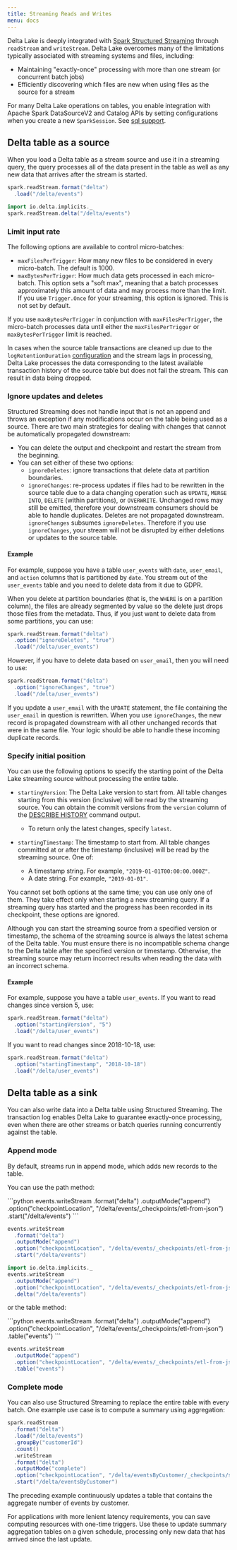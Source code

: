 ```yaml
---
title: Streaming Reads and Writes
menu: docs
---
```


Delta Lake is deeply integrated with [Spark Structured Streaming](https://spark.apache.org/docs/latest/structured-streaming-programming-guide.html) through `readStream` and `writeStream`. Delta Lake overcomes many of the limitations typically associated with streaming systems and files, including:

- Maintaining "exactly-once" processing with more than one stream (or concurrent batch jobs)
- Efficiently discovering which files are new when using files as the source for a stream

For many Delta Lake operations on tables, you enable integration with Apache Spark DataSourceV2 and Catalog APIs by setting configurations when you create a new `SparkSession`. See [sql support](https://delta.io/docs/spark/batch#sql-support).

<a id="stream-source"></a>

## Delta table as a source

When you load a Delta table as a stream source and use it in a streaming query, the query processes all of the data present in the table as well as any new data that arrives after the stream is started.

```scala
spark.readStream.format("delta")
  .load("/delta/events")

import io.delta.implicits._
spark.readStream.delta("/delta/events")
```

### Limit input rate

The following options are available to control micro-batches:

- `maxFilesPerTrigger`: How many new files to be considered in every micro-batch. The default is 1000.
- `maxBytesPerTrigger`: How much data gets processed in each micro-batch. This option sets a "soft max", meaning that a batch processes approximately this amount of data and may process more than the limit. If you use `Trigger.Once` for your streaming, this option is ignored. This is not set by default.

If you use `maxBytesPerTrigger` in conjunction with `maxFilesPerTrigger`, the micro-batch processes data until either the `maxFilesPerTrigger` or `maxBytesPerTrigger` limit is reached.

In cases when the source table transactions are cleaned up due to the `logRetentionDuration` [configuration](https://delta.io/docs/spark/batch#data-retention) and the stream lags in processing, Delta Lake processes the data corresponding to the latest available transaction history of the source table but does not fail the stream. This can result in data being dropped.

### Ignore updates and deletes

Structured Streaming does not handle input that is not an append and throws an exception if any modifications occur on the table being used as a source. There are two main strategies for dealing with changes that cannot be automatically propagated downstream:

- You can delete the output and checkpoint and restart the stream from the beginning.
- You can set either of these two options:
  - `ignoreDeletes`: ignore transactions that delete data at partition boundaries.
  - `ignoreChanges`: re-process updates if files had to be rewritten in the source table due to a data changing operation such as `UPDATE`, `MERGE INTO`, `DELETE` (within partitions), or `OVERWRITE`. Unchanged rows may still be emitted, therefore your downstream consumers should be able to handle duplicates. Deletes are not propagated downstream. `ignoreChanges` subsumes `ignoreDeletes`. Therefore if you use `ignoreChanges`, your stream will not be disrupted by either deletions or updates to the source table.

#### Example

For example, suppose you have a table `user_events` with `date`, `user_email`, and `action` columns that is partitioned by `date`. You stream out of the `user_events` table and you need to delete data from it due to GDPR.

When you delete at partition boundaries (that is, the `WHERE` is on a partition column), the files are already segmented by value so the delete just drops those files from the metadata. Thus, if you just want to delete data from some partitions, you can use:

```scala
spark.readStream.format("delta")
  .option("ignoreDeletes", "true")
  .load("/delta/user_events")
```

However, if you have to delete data based on `user_email`, then you will need to use:

```scala
spark.readStream.format("delta")
  .option("ignoreChanges", "true")
  .load("/delta/user_events")
```

If you update a `user_email` with the `UPDATE` statement, the file containing the `user_email` in question is rewritten. When you use `ignoreChanges`, the new record is propagated downstream with all other unchanged records that were in the same file. Your logic should be able to handle these incoming duplicate records.

### Specify initial position

You can use the following options to specify the starting point of the Delta Lake streaming source without processing the entire table.

- `startingVersion`: The Delta Lake version to start from. All table changes starting from this version (inclusive) will be read by the streaming source. You can obtain the commit versions from the `version` column of the [DESCRIBE HISTORY](https://delta.io/docs/spark/utilities#delta-history) command output.

  - To return only the latest changes, specify `latest`.

- `startingTimestamp`: The timestamp to start from. All table changes committed at or after the timestamp (inclusive) will be read by the streaming source. One of:

  - A timestamp string. For example, `"2019-01-01T00:00:00.000Z"`.
  - A date string. For example, `"2019-01-01"`.

You cannot set both options at the same time; you can use only one of them. They take effect only when starting a new streaming query. If a streaming query has started and the progress has been recorded in its checkpoint, these options are ignored.

Although you can start the streaming source from a specified version or timestamp, the schema of the streaming source is always the latest schema of the Delta table. You must ensure there is no incompatible schema change to the Delta table after the specified version or timestamp. Otherwise, the streaming source may return incorrect results when reading the data with an incorrect schema.

#### Example

For example, suppose you have a table `user_events`. If you want to read changes since version 5, use:

```scala
spark.readStream.format("delta")
  .option("startingVersion", "5")
  .load("/delta/user_events")
```

If you want to read changes since 2018-10-18, use:

```scala
spark.readStream.format("delta")
  .option("startingTimestamp", "2018-10-18")
  .load("/delta/user_events")
```

<a id="stream-sink"></a>

## Delta table as a sink

You can also write data into a Delta table using Structured Streaming. The transaction log enables Delta Lake to guarantee exactly-once processing, even when there are other streams or batch queries running concurrently against the table.

<a id="streaming-append"></a>

### Append mode

By default, streams run in append mode, which adds new records to the table.

You can use the path method:

<CodeTabs>
```python
events.writeStream
  .format("delta")
  .outputMode("append")
  .option("checkpointLocation", "/delta/events/_checkpoints/etl-from-json")
  .start("/delta/events")
```

```scala
events.writeStream
  .format("delta")
  .outputMode("append")
  .option("checkpointLocation", "/delta/events/_checkpoints/etl-from-json")
  .start("/delta/events")

import io.delta.implicits._
events.writeStream
  .outputMode("append")
  .option("checkpointLocation", "/delta/events/_checkpoints/etl-from-json")
  .delta("/delta/events")
```

</CodeTabs>

or the table method:

<CodeTabs>
```python
events.writeStream
  .format("delta")
  .outputMode("append")
  .option("checkpointLocation", "/delta/events/_checkpoints/etl-from-json")
  .table("events")
```

```scala
events.writeStream
  .outputMode("append")
  .option("checkpointLocation", "/delta/events/_checkpoints/etl-from-json")
  .table("events")
```

</CodeTabs>

### Complete mode

You can also use Structured Streaming to replace the entire table with every batch. One example use case is to compute a summary using aggregation:

```scala
spark.readStream
  .format("delta")
  .load("/delta/events")
  .groupBy("customerId")
  .count()
  .writeStream
  .format("delta")
  .outputMode("complete")
  .option("checkpointLocation", "/delta/eventsByCustomer/_checkpoints/streaming-agg")
  .start("/delta/eventsByCustomer")
```

The preceding example continuously updates a table that contains the aggregate number of events by customer.

For applications with more lenient latency requirements, you can save computing resources with one-time triggers. Use these to update summary aggregation tables on a given schedule, processing only new data that has arrived since the last update.
